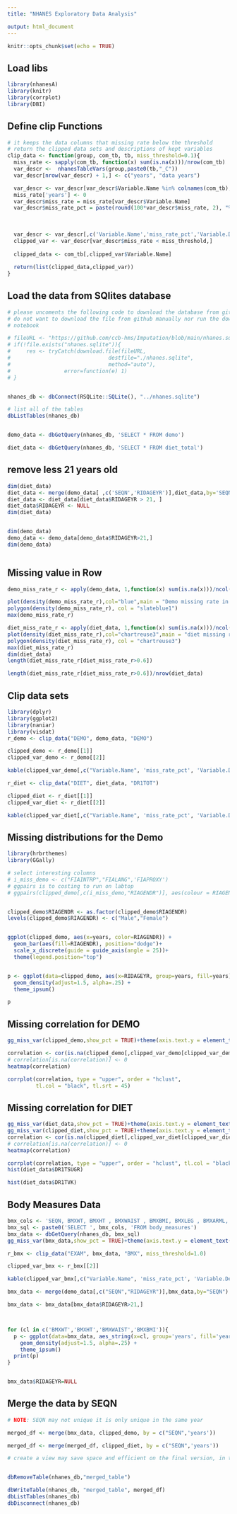```yaml
---
title: "NHANES Exploratory Data Analysis"

output: html_document
---
```


```r
knitr::opts_chunk$set(echo = TRUE)
```

## Load libs

```r
library(nhanesA)
library(knitr)
library(corrplot)
library(DBI)
```


## Define clip Functions

```r

# it keeps the data columns that missing rate below the threshold
# return the clipped data sets and descriptions of kept variables
clip_data <- function(group, com_tb, tb, miss_threshold=0.1){
  miss_rate <- sapply(com_tb, function(x) sum(is.na(x)))/nrow(com_tb)
  var_descr <-  nhanesTableVars(group,paste0(tb,"_C"))
  var_descr[nrow(var_descr) + 1,] <- c("years", "data years")

  var_descr <- var_descr[var_descr$Variable.Name %in% colnames(com_tb),] 
  miss_rate['years'] <- 0
  var_descr$miss_rate = miss_rate[var_descr$Variable.Name]
  var_descr$miss_rate_pct = paste(round(100*var_descr$miss_rate, 2), "%", sep="")
  
  
  
  var_descr <- var_descr[,c('Variable.Name','miss_rate_pct','Variable.Description','miss_rate')]
  clipped_var <- var_descr[var_descr$miss_rate < miss_threshold,]
  
  clipped_data <- com_tb[,clipped_var$Variable.Name]
  
  return(list(clipped_data,clipped_var))
}

```

## Load the data from SQlites database

```r

# please uncoments the following code to download the database from github if 
# do not want to download the file from github manually nor run the download 
# notebook

# fileURL <- "https://github.com/ccb-hms/Imputation/blob/main/nhanes.sqlite"
# if(!file.exists("nhanes.sqlite")){
#     res <- tryCatch(download.file(fileURL,
#                               destfile="./nhanes.sqlite",
#                               method="auto"),
#                 error=function(e) 1)
# }


nhanes_db <- dbConnect(RSQLite::SQLite(), "../nhanes.sqlite")

# list all of the tables
dbListTables(nhanes_db)


demo_data <- dbGetQuery(nhanes_db, 'SELECT * FROM demo')

diet_data <- dbGetQuery(nhanes_db, 'SELECT * FROM diet_total')
```


## remove less 21 years old

```r
dim(diet_data)
diet_data <- merge(demo_data[ ,c('SEQN','RIDAGEYR')],diet_data,by='SEQN')
diet_data <- diet_data[diet_data$RIDAGEYR > 21, ]
diet_data$RIDAGEYR <- NULL
dim(diet_data)


dim(demo_data)
demo_data <- demo_data[demo_data$RIDAGEYR>21,]
dim(demo_data)



```



## Missing value in Row

```r
demo_miss_rate_r <- apply(demo_data, 1,function(x) sum(is.na(x)))/ncol(demo_data)

plot(density(demo_miss_rate_r),col="blue",main = "Demo missing rate in row")
polygon(density(demo_miss_rate_r), col = "slateblue1")
max(demo_miss_rate_r)

diet_miss_rate_r <- apply(diet_data, 1,function(x) sum(is.na(x)))/ncol(diet_data)
plot(density(diet_miss_rate_r),col="chartreuse3",main = "diet missing rate in row")
polygon(density(diet_miss_rate_r), col = "chartreuse3")
max(diet_miss_rate_r)
dim(diet_data)
length(diet_miss_rate_r[diet_miss_rate_r>0.6])

length(diet_miss_rate_r[diet_miss_rate_r>0.6])/nrow(diet_data)
```


## Clip data sets

```r
library(dplyr)
library(ggplot2)
library(naniar)
library(visdat)
r_demo <- clip_data("DEMO", demo_data, "DEMO")

clipped_demo <- r_demo[[1]]
clipped_var_demo <- r_demo[[2]]

kable(clipped_var_demo[,c("Variable.Name", 'miss_rate_pct', 'Variable.Description')])

r_diet <- clip_data("DIET", diet_data, "DR1TOT")

clipped_diet <- r_diet[[1]]
clipped_var_diet <- r_diet[[2]]

kable(clipped_var_diet[,c("Variable.Name", 'miss_rate_pct', 'Variable.Description')])
```

## Missing distributions for the Demo

```r
library(hrbrthemes)
library(GGally)

# select interesting columns
# i_miss_demo <- c("FIAINTRP","FIALANG",'FIAPROXY') 
# ggpairs is to costing to run on labtop 
# ggpairs(clipped_demo[,c(i_miss_demo,"RIAGENDR")], aes(colour = RIAGENDR, alpha = 0.4))


clipped_demo$RIAGENDR <- as.factor(clipped_demo$RIAGENDR)
levels(clipped_demo$RIAGENDR) <- c("Male","Female")


ggplot(clipped_demo, aes(x=years, color=RIAGENDR)) +
  geom_bar(aes(fill=RIAGENDR), position="dodge")+
  scale_x_discrete(guide = guide_axis(angle = 25))+
  theme(legend.position="top")


p <- ggplot(data=clipped_demo, aes(x=RIDAGEYR, group=years, fill=years)) +
  geom_density(adjust=1.5, alpha=.25) +
  theme_ipsum()

p

```



## Missing correlation for DEMO

```r
gg_miss_var(clipped_demo,show_pct = TRUE)+theme(axis.text.y = element_text(angle = 45))

correlation <- cor(is.na(clipped_demo[,clipped_var_demo[clipped_var_demo$miss_rate>0,]$Variable.Name]))
# correlation[is.na(correlation)] <- 0
heatmap(correlation)

corrplot(correlation, type = "upper", order = "hclust", 
         tl.col = "black", tl.srt = 45)

```




## Missing correlation for DIET

```r
gg_miss_var(diet_data,show_pct = TRUE)+theme(axis.text.y = element_text(angle = 45))
gg_miss_var(clipped_diet,show_pct = TRUE)+theme(axis.text.y = element_text(angle = 45))
correlation <- cor(is.na(clipped_diet[,clipped_var_diet[clipped_var_diet$miss_rate>0,]$Variable.Name]))
# correlation[is.na(correlation)] <- 0
heatmap(correlation)

corrplot(correlation, type = "upper", order = "hclust", tl.col = "black", tl.srt = 45)
hist(diet_data$DR1TSUGR)

hist(diet_data$DR1TVK)
```


## Body Measures Data

```r

bmx_cols <- 'SEQN, BMXWT, BMXHT , BMXWAIST , BMXBMI, BMXLEG , BMXARML, years '
bmx_sql <- paste0('SELECT ', bmx_cols, 'FROM body_measures')
bmx_data <- dbGetQuery(nhanes_db, bmx_sql)
gg_miss_var(bmx_data,show_pct = TRUE)+theme(axis.text.y = element_text(angle = 45))

r_bmx <- clip_data("EXAM", bmx_data, "BMX", miss_threshold=1.0)

clipped_var_bmx <- r_bmx[[2]]

kable(clipped_var_bmx[,c("Variable.Name", 'miss_rate_pct', 'Variable.Description')])

bmx_data <- merge(demo_data[,c("SEQN","RIDAGEYR")],bmx_data,by="SEQN")

bmx_data <- bmx_data[bmx_data$RIDAGEYR>21,]



for (cl in c('BMXWT','BMXHT','BMXWAIST','BMXBMI')){
  p <- ggplot(data=bmx_data, aes_string(x=cl, group='years', fill='years')) +
    geom_density(adjust=1.5, alpha=.25) +
    theme_ipsum()
  print(p)
}


bmx_data$RIDAGEYR=NULL

```

## Merge the data by SEQN

```r
# NOTE: SEQN may not unique it is only unique in the same year

merged_df <- merge(bmx_data, clipped_demo, by = c("SEQN",'years'))

merged_df <- merge(merged_df, clipped_diet, by = c("SEQN",'years'))

# create a view may save space and efficient on the final version, in the future


dbRemoveTable(nhanes_db,"merged_table")

dbWriteTable(nhanes_db, "merged_table", merged_df)
dbListTables(nhanes_db)
dbDisconnect(nhanes_db)

```



